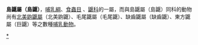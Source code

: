 {{Unreferenced|time=2019-03-31T10:36:26+00:00}}
{{Taxobox 
| color = pink
| name = 島鼴屬（島鼴）
| regnum = [[動物界|動物界]] Animalia   
| phylum = [[脊索動物門|脊索動物門]] Chordata   
| classis = [[哺乳綱|哺乳綱]] Mammalia 
| ordo = [[食蟲目|食蟲目]]
| familia =[[鼴科|鼴科]]  
| genus = '''島鼴屬（島鼴）'''
}}

'''島鼴屬（島鼴）'''，[[哺乳綱|哺乳綱]]、[[食蟲目|食蟲目]] 、[[鼴科|鼴科]]的一屬，而與島鼴屬（島鼴）同科的動物尚有[[北美鼩鼴屬|北美鼩鼴屬]]（北美鼩鼴）、毛尾鼴屬（毛尾鼴）、缺齒鼴屬（缺齒鼴）、東方鼴屬（巨鼴）等之數種[[哺乳動物|哺乳動物]]。
[[Category:島鼴屬|*]]

{{哺乳动物小作品}}